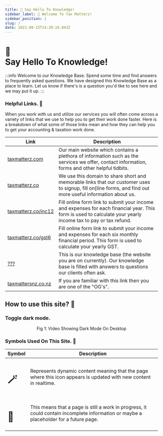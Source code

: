 ```yaml
---
title: 👋 Say Hello To Knowledge! 
sidebar_label: 👋 Welcome To Tax Matterz! 
sidebar_position: 1
slug: /
date: 2021-09-15T14:39:24.843Z
---
```

# <div class="emoji">👋</div> Say Hello To Knowledge! 



:::info Welcome to our Knowledge Base.
Spend some time and find answers to frequently asked questions. We have designed this Knowledge Base as a place to learn. Let us know if there's is a question you'd like to see here and we may put it up.
:::


### Helpful Links. 🔗
When you work with us and utilize our services you will often come across a variety of links that we use to help you to get their work done faster. Here is a breakdown of what some of those links mean and how they can help you to get your accounting & taxation work done.

| Link      | Description |
| ----------- | ----------- |
| [taxmatterz.com](https://taxmatterz.com)      | Our main website which contains a plethora of information such as the services we offer, contact information, forms and other helpful tidbits.       |
| [taxmatterz.co](https://taxmatterz.co)   | We use this domain to share short and memorable links that our customer uses to signup, fill on[line forms, and find out more useful information about us.       |
| [taxmatterz.co/inc12](https://taxmatterz.co/inc12)   | Fill online form link to submit your income and expenses for each financial year. This form is used to calculate your yearly income tax to pay or tax refund. |
| [taxmatterz.co/gst6](https://taxmatterz.co/gst6)   | Fill online form link to submit your income and expenses for each six monthly financial period. This form is used to calculate your yearly GST. |
| [???](https://taxmatterz.co/gst6)   | This is our knowledge base (the website you are on currently). Our knowledge base is filled with answers to questions our clients often ask.  |
| [taxmattersnz.co.nz](https://taxmattersnz.co.nz)   | If you are familiar with this link then you are one of the "OG's".       |

## How to use this site? 📃

### Toggle dark mode.
<ReactPlayer playing="true" controls={false} playsinline={true} autoplay muted={true} loop={true} url="/img/video/darkmode.mp4" width="100%" height="100%" /> 
<p align="center">
Fig 1: Video Showing Dark Mode On Desktop
</p>

### Symbols Used On This Site. 📃
| Symbol | Description |
| ------ | ----------- |
| <h1>🪄</h1> | Represents dynamic content meaning that the page where this icon appears is updated with new content in realtime. |
| <h1>🚧</h1> | This means that a page is still a work in progress, it could contain incomplete information or maybe a placeholder for a future page. |